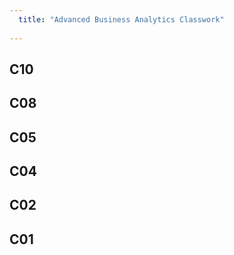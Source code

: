 ```yaml
---
  title: "Advanced Business Analytics Classwork"
  
---
```

## C10
<script src="https://gist.github.com/omkar8963/5967c6de42235496e9a94161310623dc.js"></script>
## C08
<script src="https://gist.github.com/omkar8963/087bf1049ed06e805a78ef599f776c2c.js"></script>
## C05
<script src="https://gist.github.com/omkar8963/0c3136dc86246fb4081cc3932fe93e00.js"></script>
## C04
<script src="https://gist.github.com/omkar8963/2e0080382f66d8d97751a38ed736fc1d.js"></script>

## C02
  
<script src="https://gist.github.com/omkar8963/dec32881f07d3a6f0e27b26154b5a8cd.js"></script>
    
    
## C01

<script src="https://gist.github.com/omkar8963/b30fb1f3535c2ab031b527f2fc01f571.js"></script>